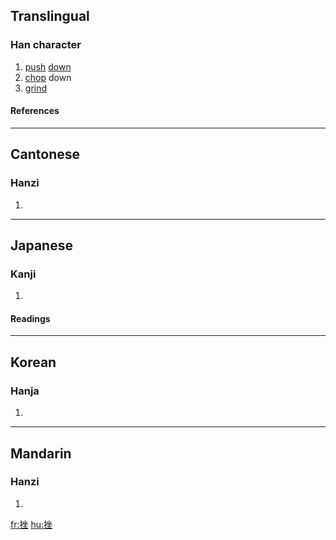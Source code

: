 ==Translingual==
===Han character===
{{Han char|rn=64|rad=手|as=07|sn=10|four=5801<sub>4</sub>|canj=手人人土 (QOOG)}}
# [[push]] [[down]]
# [[chop]] down
# [[grind]]
====References====
{{Han ref|kx=0431.220|dkj=12087|dj=0780.290|hdz=31885.030|uh=632B|ud=25387|bh=AEC0|bd=44736}}
----
==Cantonese==
===Hanzi===
{{yue-hanzi|jyut=|y=[[cho3]]}}
# {{defn|Cantonese}}
----
==Japanese==
===Kanji===
{{ja-kanji|grade=|rs=手07}}
# {{defn|Japanese}} 
====Readings====
{{ja-readings|on=[[ざ]] (za), [[さ]] (sa)|kun=[[くじく]] (kujiku), [[くじける]] (kujikeru)}}
----
==Korean==
===Hanja===
{{ko-hanja|hangeul=좌|eumhun=|rv=jwa|mr=chwa|y=cwa}}
# {{defn|Korean}}
----
==Mandarin==
===Hanzi===
{{cmn-hanzi|pin=[[cuò]] ([[cuo4]]), [[zhēn]] ([[zhen1]]), [[zhěn]] ([[zhen3]])|wg=[[ts'o]]<sup>4</sup>, [[chen]]<sup>1</sup>, chen<sup>3</sup>}}
# {{defn|Mandarin}}

[[fr:挫]]
[[hu:挫]]